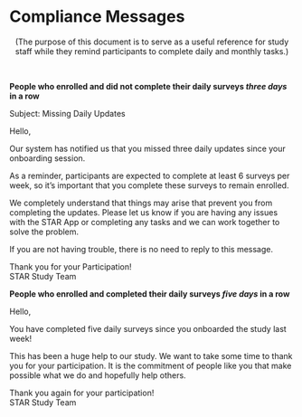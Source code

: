 # Compliance Messages

<center>(The purpose of this document is to serve as a useful reference for study staff while they remind participants to complete daily and monthly tasks.)</center>

 

**People who enrolled and did not complete their daily surveys *three days* in a row**

Subject: Missing Daily Updates

Hello,

Our system has notified us that you missed three daily updates since your onboarding session.

As a reminder, participants are expected to complete at least 6 surveys per week, so it's important that you complete these surveys to remain enrolled.

We completely understand that things may arise that prevent you from completing the updates. Please let us know if you are having any issues with the STAR App or completing any tasks and we can work together to solve the problem.

If you are not having trouble, there is no need to reply to this message.

Thank you for your Participation!\
STAR Study Team

**People who enrolled and completed their daily surveys *five days* in a row**

Hello,

You have completed five daily surveys since you onboarded the study last week!

This has been a huge help to our study. We want to take some time to thank you for your participation. It is the commitment of people like you that make possible what we do and hopefully help others.

Thank you again for your participation!\
STAR Study Team

